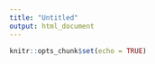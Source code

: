 ```yaml
---
title: "Untitled"
output: html_document
---
```


```r
knitr::opts_chunk$set(echo = TRUE)
```

